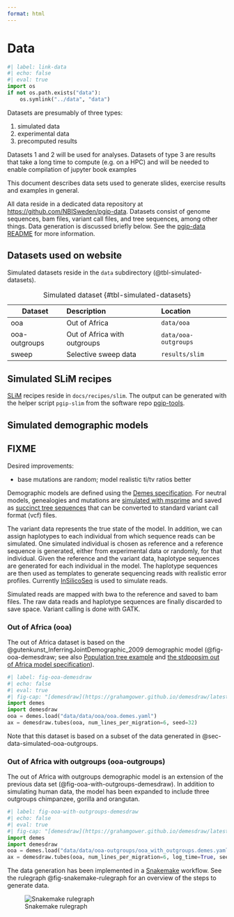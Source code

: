```yaml
---
format: html
---
```


# Data {#sec-exercise-data}

```python
#| label: link-data
#| echo: false
#| eval: true
import os
if not os.path.exists("data"):
    os.symlink("../data", "data")
```

::: {.callout-note}

Datasets are presumably of three types:

1. simulated data
2. experimental data
3. precomputed results

Datasets 1 and 2 will be used for analyses. Datasets of type 3 are
results that take a long time to compute (e.g. on a HPC) and will be
needed to enable compilation of jupyter book examples

:::

::: {.callout-note}

This document describes data sets used to generate slides, exercise
results and examples in general.

:::

All data reside in a dedicated data repository at
<https://github.com/NBISweden/pgip-data>. Datasets consist of genome
sequences, bam files, variant call files, and tree sequences, among
other things. Data generation is discussed briefly below. See the
[pgip-data README](https://github.com/NBISweden/pgip-data/README.md)
for more information.

## Datasets used on website

Simulated datasets reside in the `data` subdirectory
(@tbl-simulated-datasets).

| Dataset       | Description                  | Location             |
|---------------|:-----------------------------|:---------------------|
| ooa           | Out of Africa                | `data/ooa`           |
| ooa-outgroups | Out of Africa with outgroups | `data/ooa-outgroups` |
| sweep         | Selective sweep data         | `results/slim`       |

: Simulated dataset {#tbl-simulated-datasets}

## Simulated SLiM recipes

[SLiM](https://messerlab.org/slim/) recipes reside in
`docs/recipes/slim`. The output can be generated with the helper
script `pgip-slim` from the software repo
[pgip-tools](https://github.com/NBISweden/pgip-tools).

## Simulated demographic models {#sec-simulated-demographic-models}

::: {.callout-warning}

## FIXME

Desired improvements:

- base mutations are random; model realistic ti/tv ratios better

:::

Demographic models are defined using the [Demes
specification](https://popsim-consortium.github.io/demes-spec-docs/main/introduction.html).
For neutral models, genealogies and mutations are [simulated with
msprime](https://tskit.dev/msprime/docs/stable/ancestry.html) and
saved as [succinct tree sequences](https://tskit.dev/learn.html#what)
that can be converted to standard variant call format (vcf) files.

The variant data represents the true state of the model. In addition,
we can assign haplotypes to each individual from which sequence reads
can be simulated. One simulated individual is chosen as reference and
a reference sequence is generated, either from experimental data or
randomly, for that individual. Given the reference and the variant
data, haplotype sequences are generated for each individual in the
model. The haplotype sequences are then used as templates to generate
sequencing reads with realistic error profiles. Currently
[InSilicoSeq](https://insilicoseq.readthedocs.io/en/latest/index.html)
is used to simulate reads.

Simulated reads are mapped with bwa to the reference and saved to bam
files. The raw data reads and haplotype sequences are finally
discarded to save space. Variant calling is done with GATK.

### Out of Africa (ooa) {#sec-data-simulated-ooa}

The out of Africa dataset is based on the
@gutenkunst_InferringJointDemographic_2009 demographic model
(@fig-ooa-demesdraw; see also
[Population tree example](https://tskit.dev/msprime/docs/stable/demography.html#population-tree)
and [the stdpopsim out of Africa model
specification](https://popsim-consortium.github.io/stdpopsim-docs/stable/catalog.html#sec_catalog_homsap_models_outofafrica_3g09)).

<!-- markdownlint-disable MD013 -->

```python
#| label: fig-ooa-demesdraw
#| echo: false
#| eval: true
#| fig-cap: "[demesdraw](https://grahamgower.github.io/demesdraw/latest/quickstart.html) illustration of out of Africa model."
import demes
import demesdraw
ooa = demes.load("data/data/ooa/ooa.demes.yaml")
ax = demesdraw.tubes(ooa, num_lines_per_migration=6, seed=32)
```

<!-- markdownlint-enable MD013 -->

Note that this dataset is based on a subset of the data generated in
@sec-data-simulated-ooa-outgroups.

### Out of Africa with outgroups (ooa-outgroups) {#sec-data-simulated-ooa-outgroups}

The out of Africa with outgroups demographic model is an extension of
the previous data set (@fig-ooa-with-outgroups-demesdraw). In addition
to simulating human data, the model has been expanded to include three
outgroups chimpanzee, gorilla and orangutan.

<!-- markdownlint-disable MD013 -->

```python
#| label: fig-ooa-with-outgroups-demesdraw
#| echo: false
#| eval: true
#| fig-cap: "[demesdraw](https://grahamgower.github.io/demesdraw/latest/quickstart.html) illustration of out of Africa model, including outgroups chimpanzee, gorilla, and orangutan. Note that the time scale is in log units."
import demes
import demesdraw
ooa = demes.load("data/data/ooa-outgroups/ooa_with_outgroups.demes.yaml")
ax = demesdraw.tubes(ooa, num_lines_per_migration=6, log_time=True, seed=32)
```

<!-- markdownlint-enable MD013 -->

The data generation has been implemented in a
[Snakemake](https://snakemake.readthedocs.io/en/stable/) workflow. See
the rulegraph  @fig-snakemake-rulegraph for an overview of the steps
to generate data.

![Snakemake rulegraph](data/data/ooa-outgroups/rulegraph.png){#fig-snakemake-rulegraph}
